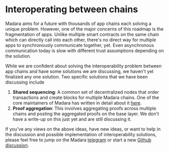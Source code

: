 # Interoperating between chains

Madara aims for a future with thousands of app chains each solving a unique problem. However, one of the major concerns of this roadmap is the fragmentation of apps. Unlike multiple smart
contracts on the same chain which can directly call into each other, there's no direct way for multiple apps to synchronously communicate together, yet. Even asynchronous communication
today is slow with different trust assumptions depending on the solution.

While we are confident about solving the interoperability problem between app chains and have some solutions we are discussing, we haven't yet finalized any one solution. Two specific solutions
that we have been discussing include

1. **Shared sequencing**: A common set of decentralized nodes that order transactions and create blocks for multiple Madara chains. One of the core maintainers of Madara has written in detail about it
   [here](https://community.starknet.io/t/shared-sequencers-for-starknet-and-madara-app-chains/101482).
2. **Proof aggregation**: This involves aggregating proofs across multiple chains and posting the aggregated proofs on the base layer. We don't have a write-up on this just yet and are still discussing it.

If you've any views on the above ideas, have new ideas, or want to help in the discussion and possible implementation of interoperability solutions, please feel free to jump on the Madara [telegram](https://t.me/MadaraStarknet)
or start a new [Github discussion](https://github.com/keep-starknet-strange/madara/discussions).
